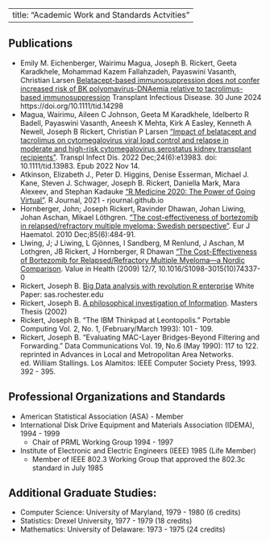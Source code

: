 
---
title: "Academic Work and Standards Actvities"
---

## Publications

* Emily M. Eichenberger, Wairimu Magua, Joseph B. Rickert, Geeta Karadkhele, Mohammad Kazem Fallahzadeh, Payaswini Vasanth, Christian Larsen [Belatacept-based immunosuppression does not confer increased risk of BK polyomavirus-DNAemia relative to tacrolimus-based immunosuppression](https://onlinelibrary.wiley.com/doi/abs/10.1111/tid.14298) Transplant Infectious Disease. 30 June 2024 https://doi.org/10.1111/tid.14298
* Magua, Wairimu, Aileen C Johnson, Geeta M Karadkhele, Idelberto R Badell, Payaswini Vasanth, Aneesh K Mehta, Kirk A Easley, Kenneth A Newell, Joseph B Rickert, Christian P Larsen ["Impact of belatacept and tacrolimus on cytomegalovirus viral load control and relapse in moderate and high-risk cytomegalovirus serostatus kidney transplant recipients"](https://pubmed.ncbi.nlm.nih.gov/36321801/). Transpl Infect Dis. 2022 Dec;24(6):e13983. doi: 10.1111/tid.13983. Epub 2022 Nov 14.
* Atkinson, Elizabeth J., Peter D. Higgins, Denise Esserman, Michael J. Kane, Steven J. Schwager,
Joseph B. Rickert, Daniella Mark, Mara Alexeev, and Stephan Kadauke ["R Medicine 2020: The Power of Going
Virtual"](https://rjournal.github.io/archive/2021-1/rmed2020.pdf). R Journal, 2021 - rjournal.github.io
* Hornberger, John; Joseph Rickert, Ravinder Dhawan, Johan Liwing, Johan Aschan, Mikael Löthgren. ["The cost-effectiveness of bortezomib in relapsed/refractory multiple myeloma: Swedish perspective"](). Eur J Haematol. 2010 Dec;85(6):484-91.
* Llwing, J; J Liwing, L Gjönnes, I Sandberg, M Renlund, J Aschan, M Lothgren, JB Rickert, J Hornberger, R Dhawan ["The Cost-Effectiveness of Bortezomib for Relapsed/Refractory Multiple Myeloma—a Nordic Comparison](https://www.infona.pl/resource/bwmeta1.element.elsevier-b1d7c776-b56a-3c88-8732-2ec3ec83385d). Value in Health (2009) 12/7, 10.1016/S1098-3015(10)74337-0
* Rickert, Joseph B. [Big Data analysis with revolution R enterprise](http://www.sas.rochester.edu/psc/thestarlab/help/Big-Data-WP.pdf) White Paper: sas.rochester.edu
* Rickert, Joseph B. [A philosophical investigation of Information](https://www.proquest.com/openview/1b1bb4fa2482c8e5234732b026373147/1?pq-origsite=gscholar&cbl=18750&diss=y). Masters Thesis (2002)
* Rickert, Joseph B. "The IBM Thinkpad at Leontopolis." Portable Computing Vol. 2, No. 1, (February/March 1993): 101 - 109.
* Rickert, Joseph B. "Evaluating MAC-Layer Bridges-Beyond Filtering and Forwarding." Data Communications Vol. 19, No.6 (May 1990): 117 to 122. reprinted in Advances in Local and
Metropolitan Area Networks. ed. William Stallings. Los Alamitos: IEEE Computer Society Press, 1993. 392 - 395.


## Professional Organizations and Standards

* American Statistical Association (ASA) - Member
* International Disk Drive Equipment and Materials Association (IDEMA), 1994 - 1999
  * Chair of PRML Working Group 1994 - 1997
* Institute of Electronic and Electric Engineers (IEEE) 1985 (Life Member)
  * Member of IEEE 802.3 Working Group that approved the 802.3c standard in July 1985


## Additional Graduate Studies:

* Computer Science: University of Maryland, 1979 - 1980 (6 credits)
* Statistics: Drexel University, 1977 - 1979 (18 credits)
* Mathematics: University of Delaware: 1973 - 1975 (24 credits)
